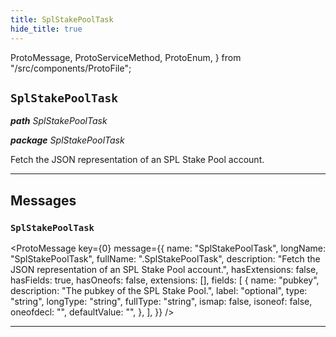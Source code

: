 ```yaml
---
title: SplStakePoolTask
hide_title: true
---
```


  ProtoMessage,
  ProtoServiceMethod,
  ProtoEnum,
} from "/src/components/ProtoFile";

## `SplStakePoolTask`

_**path** SplStakePoolTask_

_**package** SplStakePoolTask_

Fetch the JSON representation of an SPL Stake Pool account.

---

## Messages

### `SplStakePoolTask`

<ProtoMessage
  key={0}
  message={{
    name: "SplStakePoolTask",
    longName: "SplStakePoolTask",
    fullName: ".SplStakePoolTask",
    description: "Fetch the JSON representation of an SPL Stake Pool account.",
    hasExtensions: false,
    hasFields: true,
    hasOneofs: false,
    extensions: [],
    fields: [
      {
        name: "pubkey",
        description: "The pubkey of the SPL Stake Pool.",
        label: "optional",
        type: "string",
        longType: "string",
        fullType: "string",
        ismap: false,
        isoneof: false,
        oneofdecl: "",
        defaultValue: "",
      },
    ],
  }}
/>

---
